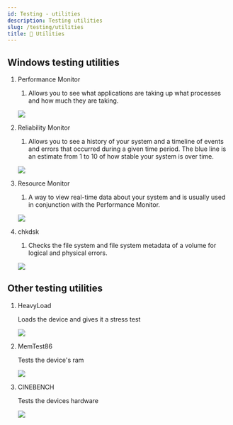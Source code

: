 ```yaml
---
id: Testing - utilities
description: Testing utilities
slug: /testing/utilities
title: 🧰 Utilities
---
```



## Windows testing utilities

1. Performance Monitor
    1. Allows you to see what applications are taking up what processes and how much they are taking. 
    
    ![](/img/performance-monitor.png)
    
2. Reliability Monitor
    1. Allows you to see a history of your system and a timeline of events and errors that occurred during a given time period. The blue line is an estimate from 1 to 10 of how stable your system is over time.
    
    ![](/img/reliability-monitor.png)
    
3. Resource Monitor
    1. A way to view real-time data about your system and is usually used in conjunction with the Performance Monitor.
    
    ![](/img/resource-monitor.png)
    
4. chkdsk
    1. Checks the file system and file system metadata of a volume for logical and physical errors.
    
    ![](/img/checkdisk.png)


## Other testing utilities


1. HeavyLoad
    
    Loads the device and gives it a stress test
    
    ![](/img/heavyload.png)
    
2. MemTest86
    
    Tests the device's ram
    
    ![](/img/memtest.png)
    
3. CINEBENCH
    
    Tests the devices hardware
    
    ![](/img/cinebench.jpg)